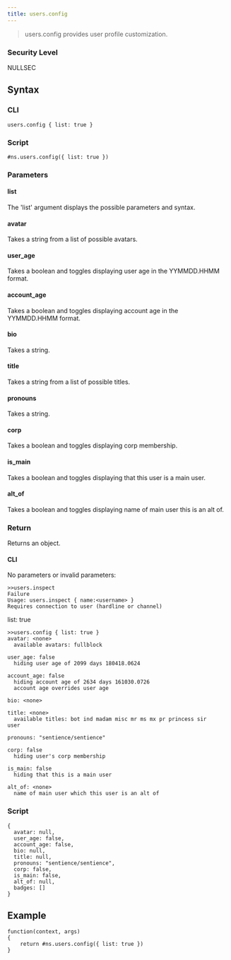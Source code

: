 ```yaml
---
title: users.config
---
```


> users.config provides user profile customization.

### Security Level

NULLSEC

## Syntax

### CLI

```
users.config { list: true }
```

### Script

```
#ns.users.config({ list: true })
```

### Parameters

#### list

The 'list' argument displays the possible parameters and syntax.

#### avatar

Takes a string from a list of possible avatars.

#### user_age

Takes a boolean and toggles displaying user age in the YYMMDD.HHMM format.

#### account_age

Takes a boolean and toggles displaying account age in the YYMMDD.HHMM format.

#### bio

Takes a string.

#### title

Takes a string from a list of possible titles.

#### pronouns

Takes a string.

#### corp

Takes a boolean and toggles displaying corp membership.

#### is_main

Takes a boolean and toggles displaying that this user is a main user.

#### alt_of

Takes a boolean and toggles displaying name of main user this is an alt of.

### Return

Returns an object.

#### CLI

No parameters or invalid parameters:

```
>>users.inspect
Failure
Usage: users.inspect { name:<username> }
Requires connection to user (hardline or channel)
```

list: true

```
>>users.config { list: true }
avatar: <none>
  available avatars: fullblock

user_age: false
  hiding user age of 2099 days 180418.0624

account_age: false
  hiding account age of 2634 days 161030.0726
  account age overrides user age

bio: <none>

title: <none>
  available titles: bot ind madam misc mr ms mx pr princess sir
user

pronouns: "sentience/sentience"

corp: false
  hiding user's corp membership

is_main: false
  hiding that this is a main user

alt_of: <none>
  name of main user which this user is an alt of

```

### Script

```
{
  avatar: null,
  user_age: false,
  account_age: false,
  bio: null,
  title: null,
  pronouns: "sentience/sentience",
  corp: false,
  is_main: false,
  alt_of: null,
  badges: []
}
```

## Example

```
function(context, args)
{
	return #ns.users.config({ list: true })
}
```
